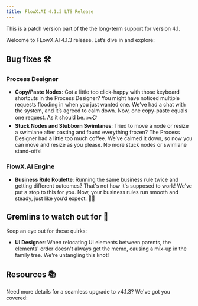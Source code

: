 ```yaml
---
title: FlowX.AI 4.1.3 LTS Release
---
```


<Info>
This is a patch version part of the the long-term support for version 4.1.
</Info>

Welcome to FLowX.AI 4.1.3 release. Let’s dive in and explore:


## Bug fixes 🛠️

### Process Designer

* **Copy/Paste Nodes**: Got a little too click-happy with those keyboard shortcuts in the Process Designer? You might have noticed multiple requests flooding in when you just wanted one. We’ve had a chat with the system, and it’s agreed to calm down. Now, one copy-paste equals one request. As it should be. ✂️📋
* **Stuck Nodes and Stubborn Swimlanes**: Tried to move a node or resize a swimlane after pasting and found everything frozen? The Process Designer had a little too much coffee. We’ve calmed it down, so now you can move and resize as you please. No more stuck nodes or swimlane stand-offs!

### FlowX.AI Engine

* **Business Rule Roulette**: Running the same business rule twice and getting different outcomes? That's not how it's supposed to work! We’ve put a stop to this for you. Now, your business rules run smooth and steady, just like you’d expect. 🎰🎯

## Gremlins to watch out for  👀

Keep an eye out for these quirks:

- **UI Designer**: When relocating UI elements between parents, the elements' order doesn't always get the memo, causing a mix-up in the family tree. We're untangling this knot! 

## Resources 📚

Need more details for a seamless upgrade to v4.1.3? We've got you covered:

<CardGroup>
<Card title="Deployment guidelines v4.1.3" href="./deployment-guidelines-v4.1.3" icon ="file">
</Card>

<Card title="Migrating from previous versions" href="./migrating-from-previous-to-v4.1.3" icon ="file">
</Card>

</CardGroup>

